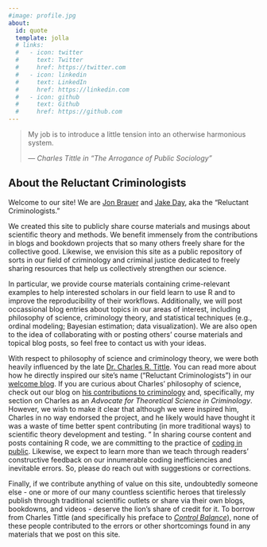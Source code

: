 ```yaml
---
#image: profile.jpg
about:
  id: quote
  template: jolla
  # links:
  #   - icon: twitter
  #     text: Twitter
  #     href: https://twitter.com
  #   - icon: linkedin
  #     text: LinkedIn
  #     href: https://linkedin.com
  #   - icon: github
  #     text: Github
  #     href: https://github.com
---
```


:::{#quote align=center}
> My job is to introduce a little tension into an otherwise harmonious system.
>
> --- *Charles Tittle in "The Arrogance of Public Sociology"*

:::

:::{align=left}
## About the Reluctant Criminologists
:::

Welcome to our site! We are [Jon Brauer](https://www.jonbrauer.com) and [Jake Day](https://www.jacobcday.com/), aka the "Reluctant Criminologists." 

We created this site to publicly share course materials and musings about scientific theory and methods. We benefit immensely from the contributions in blogs and bookdown projects that so many others freely share for the collective good. Likewise, we envision this site as a public repository of sorts in our field of criminology and criminal justice dedicated to freely sharing resources that help us collectively strengthen our science. 

In particular, we provide course materials containing crime-relevant examples to help interested scholars in our field learn to use R and to improve the reproducibility of their workflows. Additionally, we will post occassional blog entries about topics in our areas of interest, including philosophy of science, criminology theory, and statistical techniques (e.g., ordinal modeling; Bayesian estimation; data visualization). We are also open to the idea of collaborating with or posting others' course materials and topical blog posts, so feel free to contact us with your ideas.

With respect to philosophy of science and criminology theory, we were both heavily influenced by the late [Dr. Charles R. Tittle](https://soc.wsu.edu/socnews/remembering-charles-tittle-1938-2021/). You can read more about how he directly inspired our site's name ("Reluctant Criminologists") in our [welcome blog](blog-posts/[1]/welcome-blog.html). If you are curious about Charles' philosophy of science, check out our blog on [his contributions to criminology](blog-posts/[2]/charles-memorial.html) and, specifically, my section on Charles as an *Advocate for Theoretical Science in Criminology*. However, we wish to make it clear that although we were inspired him, Charles in no way endorsed the project, and he likely would have thought it was a waste of time better spent contributing (in more traditional ways) to scientific theory development and testing. 
"
In sharing course content and posts containing R code, we are committing to the practice of [coding in public](https://twitter.com/SolomonKurz/status/1487921572509851649). Likewise, we expect to learn more than we teach through readers' constructive feedback on our innumerable coding inefficiencies and inevitable errors. So, please do reach out with suggestions or corrections. 

Finally, if we contribute anything of value on this site, undoubtedly someone else -  one or more of our many countless scientific heroes that tirelessly publish through traditional scientific outlets or share via their own blogs, bookdowns, and videos - deserve the lion's share of credit for it. To borrow from Charles Tittle (and specifically his preface to [*Control Balance*](https://www.routledge.com/Control-Balance-Toward-A-General-Theory-Of-Deviance/Tittle/p/book/9780813326320)), none of these people contributed to the errors or other shortcomings found in any materials that we post on this site. 
